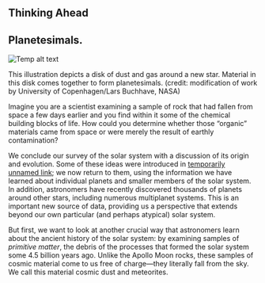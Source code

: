## Thinking Ahead
## Planetesimals.
![Temp alt text](__MEDIA_URL__OSC_Astro_14_00_Planetesml.jpg)<p>This illustration depicts a disk of dust and gas around a new star. Material in this disk comes together to form planetesimals. (credit: modification of work by University of Copenhagen/Lars Buchhave, NASA)</p>
Imagine you are a scientist examining a sample of rock that had fallen from space a few days earlier and you find within it some of the chemical building blocks of life. How could you determine whether those “organic” materials came from space or were merely the result of earthly contamination?

We conclude our survey of the solar system with a discussion of its origin and evolution. Some of these ideas were introduced in [temporarily unnamed link](); we now return to them, using the information we have learned about individual planets and smaller members of the solar system. In addition, astronomers have recently discovered thousands of planets around other stars, including numerous multiplanet systems. This is an important new source of data, providing us a perspective that extends beyond our own particular (and perhaps atypical) solar system.

But first, we want to look at another crucial way that astronomers learn about the ancient history of the solar system: by examining samples of *primitive matter*, the debris of the processes that formed the solar system some 4.5 billion years ago. Unlike the Apollo Moon rocks, these samples of cosmic material come to us free of charge—they literally fall from the sky. We call this material cosmic dust and meteorites.


